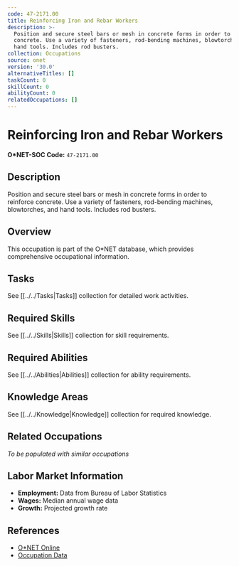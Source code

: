 ```yaml
---
code: 47-2171.00
title: Reinforcing Iron and Rebar Workers
description: >-
  Position and secure steel bars or mesh in concrete forms in order to reinforce
  concrete. Use a variety of fasteners, rod-bending machines, blowtorches, and
  hand tools. Includes rod busters.
collection: Occupations
source: onet
version: '30.0'
alternativeTitles: []
taskCount: 0
skillCount: 0
abilityCount: 0
relatedOccupations: []
---
```

# Reinforcing Iron and Rebar Workers

**O*NET-SOC Code:** `47-2171.00`

## Description

Position and secure steel bars or mesh in concrete forms in order to reinforce concrete. Use a variety of fasteners, rod-bending machines, blowtorches, and hand tools. Includes rod busters.

## Overview

This occupation is part of the O*NET database, which provides comprehensive occupational information.

## Tasks

See [[../../Tasks|Tasks]] collection for detailed work activities.

## Required Skills

See [[../../Skills|Skills]] collection for skill requirements.

## Required Abilities

See [[../../Abilities|Abilities]] collection for ability requirements.

## Knowledge Areas

See [[../../Knowledge|Knowledge]] collection for required knowledge.

## Related Occupations

*To be populated with similar occupations*

## Labor Market Information

- **Employment:** Data from Bureau of Labor Statistics
- **Wages:** Median annual wage data
- **Growth:** Projected growth rate

## References

- [O*NET Online](https://www.onetonline.org/link/summary/47-2171.00)
- [Occupation Data](https://www.onetcenter.org/)
